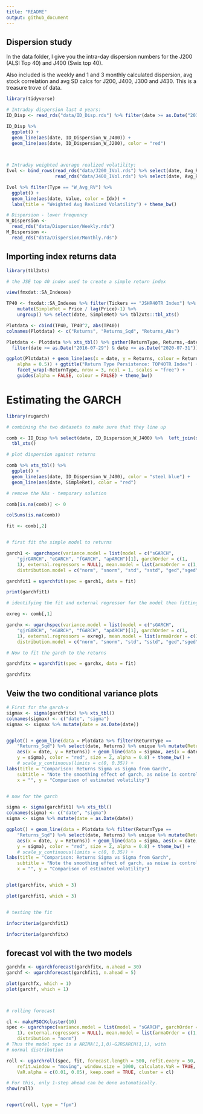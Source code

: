 ```yaml
---
title: "README"
output: github_document
---
```


## Dispersion study

In the data folder, I give you the intra-day dispersion numbers for the J200 (ALSI Top 40) and J400 (Swix top 40).

Also included is the weekly and 1 and 3 monthly calculated dispersion, avg stock correlation and avg SD calcs for J200, J400, J300 and J430. This is a treasure trove of data.



```r
library(tidyverse)

# Intraday dispersion last 4 years:
ID_Disp <- read_rds("data/ID_Disp.rds") %>% filter(date >= as.Date("2016-07-29") & date <= as.Date("2020-07-31"))

ID_Disp %>% 
  ggplot() + 
  geom_line(aes(date, ID_Dispersion_W_J400)) + 
  geom_line(aes(date, ID_Dispersion_W_J200), color = "red")


  
# Intraday weighted average realized volatility:
Ivol <- bind_rows(read_rds("data/J200_IVol.rds") %>% select(date, Avg_RV, W_Avg_RV = W_Avg_RV_J200) %>% mutate(Idx = "J200") %>% gather(Type, Value, -date, -Idx), 
                  read_rds("data/J400_IVol.rds") %>% select(date, Avg_RV, W_Avg_RV = W_Avg_RV_J400) %>% mutate(Idx = "J400") %>% gather(Type, Value, -date, -Idx))

Ivol %>% filter(Type == "W_Avg_RV") %>% 
  ggplot() + 
  geom_line(aes(date, Value, color = Idx)) + 
  labs(title = "Weighted Avg Realized Volatility") + theme_bw()

# Dispersion - lower frequency
W_Dispersion <- 
  read_rds("data/Dispersion/Weekly.rds")
M_Dispersion <- 
  read_rds("data/Dispersion/Monthly.rds")

```


## Importing index returns data 

```r
library(tbl2xts)

# the JSE top 40 index used to create a simple return index

view(fmxdat::SA_Indexes)

TP40 <- fmxdat::SA_Indexes %>% filter(Tickers == "JSHR40TR Index") %>% 
    mutate(SimpleRet = Price / lag(Price)-1) %>% 
    ungroup() %>% select(date, SimpleRet) %>% tbl2xts::tbl_xts()

Plotdata <- cbind(TP40, TP40^2, abs(TP40))
colnames(Plotdata) <- c("Returns", "Returns_Sqd", "Returns_Abs")

Plotdata <- Plotdata %>% xts_tbl() %>% gather(ReturnType, Returns,-date) %>%
  filter(date >= as.Date("2016-07-29") & date <= as.Date("2020-07-31"))

ggplot(Plotdata) + geom_line(aes(x = date, y = Returns, colour = ReturnType, 
    alpha = 0.5)) + ggtitle("Return Type Persistence: TOP40TR Index") + 
    facet_wrap(~ReturnType, nrow = 3, ncol = 1, scales = "free") + 
    guides(alpha = FALSE, colour = FALSE) + theme_bw()

```


# Estimating the GARCH

```r
library(rugarch)

# combining the two datasets to make sure that they line up 

comb <- ID_Disp %>% select(date, ID_Dispersion_W_J400) %>%  left_join(xts_tbl(TP40), by="date") %>%
  tbl_xts() 

# plot dispersion against returns

comb %>% xts_tbl() %>% 
  ggplot() + 
  geom_line(aes(date, ID_Dispersion_W_J400), color = "steel blue") + 
  geom_line(aes(date, SimpleRet), color = "red")

# remove the NAs - temporary solution 

comb[is.na(comb)] <- 0 

colSums(is.na(comb))

fit <- comb[,2]


# first fit the simple model to returns 

garch1 <- ugarchspec(variance.model = list(model = c("sGARCH", 
    "gjrGARCH", "eGARCH", "fGARCH", "apARCH")[1], garchOrder = c(1, 
    1), external.regressors = NULL), mean.model = list(armaOrder = c(1, 0), include.mean = TRUE), 
    distribution.model = c("norm", "snorm", "std", "sstd", "ged","sged", "nig", "ghyp", "jsu")[1])

garchfit1 = ugarchfit(spec = garch1, data = fit)

print(garchfit1)

# identifying the fit and external regressor for the model then fitting it to GARCH-X

exreg <- comb[,1]

garchx <- ugarchspec(variance.model = list(model = c("sGARCH", 
    "gjrGARCH", "eGARCH", "fGARCH", "apARCH")[1], garchOrder = c(1, 
    1), external.regressors = exreg), mean.model = list(armaOrder = c(1, 0), include.mean = TRUE), 
    distribution.model = c("norm", "snorm", "std", "sstd", "ged","sged", "nig", "ghyp", "jsu")[1])

# Now to fit the garch to the returns

garchfitx = ugarchfit(spec = garchx, data = fit)

garchfitx
```


## Veiw the two conditional variance plots

```r


# First for the garch-x
sigmax <- sigma(garchfitx) %>% xts_tbl()
colnames(sigmax) <- c("date", "sigma")
sigmax <- sigmax %>% mutate(date = as.Date(date))


ggplot() + geom_line(data = Plotdata %>% filter(ReturnType == 
    "Returns_Sqd") %>% select(date, Returns) %>% unique %>% mutate(Returns = sqrt(Returns)), 
    aes(x = date, y = Returns)) + geom_line(data = sigmax, aes(x = date, 
    y = sigma), color = "red", size = 2, alpha = 0.8) + theme_bw() + 
    # scale_y_continuous(limits = c(0, 0.35)) +
labs(title = "Comparison: Returns Sigma vs Sigma from Garch", 
    subtitle = "Note the smoothing effect of garch, as noise is controlled for.", 
    x = "", y = "Comparison of estimated volatility")


# now for the garch

sigma <- sigma(garchfit1) %>% xts_tbl()
colnames(sigma) <- c("date", "sigma")
sigma <- sigma %>% mutate(date = as.Date(date))

ggplot() + geom_line(data = Plotdata %>% filter(ReturnType == 
    "Returns_Sqd") %>% select(date, Returns) %>% unique %>% mutate(Returns = sqrt(Returns)), 
    aes(x = date, y = Returns)) + geom_line(data = sigma, aes(x = date, 
    y = sigma), color = "red", size = 2, alpha = 0.8) + theme_bw() + 
    # scale_y_continuous(limits = c(0, 0.35)) +
labs(title = "Comparison: Returns Sigma vs Sigma from Garch", 
    subtitle = "Note the smoothing effect of garch, as noise is controlled for.", 
    x = "", y = "Comparison of estimated volatility")


plot(garchfitx, which = 3)

plot(garchfit1, which = 3)


# testing the fit 

infocriteria(garchfit1)

infocriteria(garchfitx)

```

## forecast vol with the two models 

```r
garchfx <- ugarchforecast(garchfitx, n.ahead = 30)
garchf <- ugarchforecast(garchfit1, n.ahead = 5)

plot(garchfx, which = 1)
plot(garchf, which = 1)



# rolling forecast

cl <- makePSOCKcluster(10)
spec <- ugarchspec(variance.model = list(model = "sGARCH", garchOrder = c(1, 
    1), external.regressors = NULL), mean.model = list(armaOrder = c(1, 0), include.mean = TRUE), 
    distribution = "norm")
# Thus the model spec is a ARIMA(1,1,0)-GJRGARCH(1,1), with
# normal distribution

roll <- ugarchroll(spec, fit, forecast.length = 500, refit.every = 50, 
    refit.window = "moving", window.size = 1000, calculate.VaR = TRUE, 
    VaR.alpha = c(0.01, 0.05), keep.coef = TRUE, cluster = cl)

# For this, only 1-step ahead can be done automatically.
show(roll)


report(roll, type = "fpm")

```


